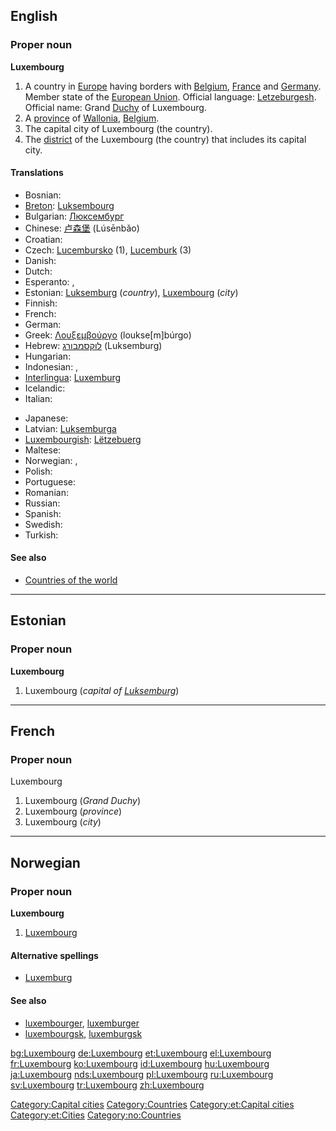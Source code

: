 {{wikipedia}}
==English==

===Proper noun===
'''Luxembourg'''

# A country in [[Europe]] having borders with [[Belgium]], [[France]] and [[Germany]]. Member state of the [[European Union]]. Official language: [[Letzeburgesh]]. Official name: Grand [[Duchy]] of Luxembourg.
# A [[province]] of [[Wallonia]], [[Belgium]].
# The capital city of Luxembourg (the country).
# The [[district]] of the Luxembourg (the country) that includes its capital city.

====Translations====
{{trans-top|country, city, province, district}}
* Bosnian: {{t-|bs|Luksemburg|m}}
*[[Breton]]: [[Luksembourg]]
*Bulgarian: [[Люксембург]]
*Chinese: [[卢森堡]] (Lúsēnbǎo)
*Croatian: {{t-|hr|Luksemburg|m}}
*Czech: [[Lucembursko]] (1), [[Lucemburk]] (3)
* Danish: {{t-|da|Luxembourg}}
* Dutch: {{t+|nl|Luxemburg|n}}
* Esperanto: {{t|eo|Luksemburgio|xs=Esperanto}}, {{t|eo|Luksemburgo|xs=Esperanto}}
*Estonian: [[Luksemburg]] (''country''), [[#Estonian|Luxembourg]] (''city'')
* Finnish: {{t+|fi|Luxemburg}}
* French: {{t+|fr|Luxembourg|m}}
* German: {{t+|de|Luxemburg|n}}
*Greek: [[Λουξεμβούργο]] (loukse[m]búrgo) {{n}}
*Hebrew: [[לוקסמבורג]] (Luksemburg)
* Hungarian: {{t+|hu|Luxemburg}}
* Indonesian: {{t-|id|Luxemburg|xs=Indonesian}}, {{t-|id|Luksemburg|xs=Indonesian}}
*[[Interlingua]]: [[Luxemburg]]
* Icelandic: {{t|is|Lúxemborg}}
* Italian: {{t+|it|Lussemburgo}}
{{trans-mid}}
* Japanese: {{t-|ja|ルクセンブルグ|tr=Rukusenburugu}}
*Latvian: [[Luksemburga]] {{f}}
*[[Luxembourgish]]: [[Lëtzebuerg]]
* Maltese: {{t|mt|Lussemburgu|xs=Maltese}}
* Norwegian: {{t-|no|Luxembourg}}, {{t-|no|Luxemburg}}
* Polish: {{t+|pl|Luksemburg}}
* Portuguese: {{t+|pt|Luxemburgo}}
* Romanian: {{t+|ro|Luxemburg|n}}
* Russian: {{t|ru|Люксембург|tr=Ljuksembúrg}}
* Spanish: {{t+|es|Luxemburgo}}
* Swedish: {{t+|sv|Luxemburg}}
* Turkish: {{t|tr|Lüksemburg}}
{{trans-bottom}}

====See also====
*[[Countries of the world]]

[[Category:Capital cities]]
[[Category:Countries]]

----

==Estonian==

===Proper noun===
'''Luxembourg'''

# Luxembourg (''capital of [[Luksemburg]]'')

[[Category:et:Capital cities]]
[[Category:et:Cities]]

----

==French==

===Proper noun===
Luxembourg {{m}}

# Luxembourg (''Grand Duchy'')
# Luxembourg (''province'')
# Luxembourg (''city'')

----

==Norwegian==

===Proper noun===
'''Luxembourg'''

# [[#English|Luxembourg]]

====Alternative spellings====
*[[Luxemburg]]

====See also====
*[[luxembourger]], [[luxemburger]]
*[[luxembourgsk]], [[luxemburgsk]]

[[Category:no:Countries]]

[[bg:Luxembourg]]
[[de:Luxembourg]]
[[et:Luxembourg]]
[[el:Luxembourg]]
[[fr:Luxembourg]]
[[ko:Luxembourg]]
[[id:Luxembourg]]
[[hu:Luxembourg]]
[[ja:Luxembourg]]
[[nds:Luxembourg]]
[[pl:Luxembourg]]
[[ru:Luxembourg]]
[[sv:Luxembourg]]
[[tr:Luxembourg]]
[[zh:Luxembourg]]